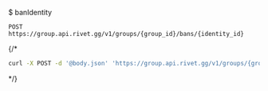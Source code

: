 $ banIdentity
```
POST https://group.api.rivet.gg/v1/groups/{group_id}/bans/{identity_id}
```


{/*<RequestExample>
```bash curl
curl -X POST -d '@body.json' 'https://group.api.rivet.gg/v1/groups/{group_id}/bans/{identity_id}'
```
</RequestExample>*/}
